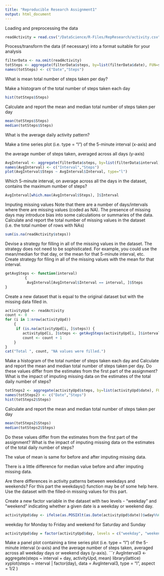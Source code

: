 ```yaml
---
title: "Reproducible Research Assignment1"
output: html_document
---
```

Loading and preprocessing the data
```r
readActivity = read.csv("/DataScience/R-Files/RepResearch/activity.csv",head=TRUE, sep=",")
```

Process/transform the data (if necessary) into a format suitable for your analysis
```r
filterData <- na.omit(readActivity)
totSteps <- aggregate(filterData$steps, by=list(filterData$date), FUN=sum)
names(totSteps) <- c("Date","Steps")
```

What is mean total number of steps taken per day?

Make a histogram of the total number of steps taken each day
```r
hist(totSteps$Steps)
```

Calculate and report the mean and median total number of steps taken per day
```r
mean(totSteps$Steps)
median(totSteps$Steps)
```
What is the average daily activity pattern?

Make a time series plot (i.e. type = "l") of the 5-minute interval (x-axis) and 

the average number of steps taken, averaged across all days (y-axis)
```r
AvgInterval <- aggregate(filterData$steps, by=list(filterData$interval), FUN=mean)
names(AvgInterval) <- c("Interval","Steps")
plot(AvgInterval$Steps ~ AvgInterval$Interval, type="l")
```

Which 5-minute interval, on average across all the days in the dataset, 
contains the maximum number of steps?
```r
AvgInterval[which.max(AvgInterval$Steps), ]$Interval
```

Imputing missing values
Note that there are a number of days/intervals where there are missing values (coded as NA). 
The presence of missing days may introduce bias into some calculations or summaries of the data.
Calculate and report the total number of missing values in the dataset (i.e. the total number of rows with NAs)
```r
sum(is.na(readActivity$steps))
```
Devise a strategy for filling in all of the missing values in the dataset. 
The strategy does not need to be sophisticated. For example, you could use the mean/median 
for that day, or the mean for that 5-minute interval, etc.
Create strategy for filing in all of the missing values with the mean for that interval.
```r
getAvgSteps <- function(interval) 
         { 
          AvgInterval[AvgInterval$Interval == interval, ]$Steps
} 
```
Create a new dataset that is equal to the original dataset but with the missing data filled in.
```r
activityUpd <- readActivity
count <- 0  
for (i in 1:nrow(activityUpd)) 
    {
     if (is.na(activityUpd[i, ]$steps)) {
        activityUpd[i, ]$steps <- getAvgSteps(activityUpd[i, ]$interval)
        count <- count + 1
    }
}
cat("Total ", count, "NA values were filled.")
```

Make a histogram of the total number of steps taken each day and Calculate and 
report the mean and median total number of steps taken per day. Do these values differ 
from the estimates from the first part of the assignment? What is the impact of 
imputing missing data on the estimates of the total daily number of steps?

```r
totSteps2 <- aggregate(activityUpd$steps, by=list(activityUpd$date), FUN=sum)
names(totSteps2) <- c("Date","Steps")
hist(totSteps2$Steps)
```

Calculate and report the mean and median total number of steps taken per day
```r
mean(totSteps2$Steps)
median(totSteps2$Steps)
```
Do these values differ from the estimates from the first part of the assignment?
What is the impact of imputing missing data on the estimates of the total daily number of steps?
 

The value of mean is same for before and after imputing missing data.

There is a little difference for median value before and after imputing missing data.


Are there differences in activity patterns between weekdays and weekends?
For this part the weekdays() function may be of some help here. 
Use the dataset with the filled-in missing values for this part.

Create a new factor variable in the dataset with two levels - "weekday" 
and "weekend" indicating whether a given date is a weekday or weekend day.

```r
activityUpd$day <- ifelse(as.POSIXlt(as.Date(activityUpd$date))$wday%%6 == 0, "weekend", "weekday" )
```
 weekday for Monday to Friday and weekend for Saturday and Sunday
```r
activityUpd$day = factor(activityUpd$day, levels = c("weekday", "weekend"))
```
Make a panel plot containing a time series plot (i.e. type = "l") 
of the 5-minute interval (x-axis) and the average number of steps taken, averaged across 
all weekday days or weekend days (y-axis). 
```r
AvgInterval3 <- aggregate(steps ~ interval + day, activityUpd, mean)
library(lattice)
xyplot(steps ~ interval | factor(day), data = AvgInterval3, type = "l", aspect = 1/2 )
